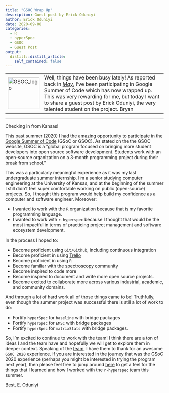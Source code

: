 ```yaml
---
title: "GSOC Wrap Up"
description: Guest post by Erick Oduniyi
author: Erick Oduniyi
date: 2020-09-08
categories:
  - R
  - hyperSpec
  - GSOC
  - Guest Post
output:
  distill::distill_article:
    self_contained: false
---
```


<table>
<tr>
<td>
<img src="../images/og-image.png" alt="GSOC_logo" style="width:100px;"/>
</td>
<td>
Well, things have been busy lately!  As reported back in [_May_](https://chemospec.org/2020/05/07/p14/), I've been participating in Google Summer of Code which has now wrapped up.  This was very rewarding for me, but today I want to share a guest post by Erick Oduniyi, the very talented student on the project.  Bryan
</td>
</tr>
</table>

---
Checking in from Kansas!

This past summer (2020) I had the amazing opportunity to participate in the [Google Summer of Code](https://summerofcode.withgoogle.com/) (GSoC or GSOC). As stated on the the GSOC website, GSOC is a “global program focused on bringing more student developers into open source software development. Students work with an open-source organization on a 3-month programming project during their break from school.”

This was a particularly meaningful experience as it was my last undergraduate summer internship. I’m a senior studying computer engineering at the University of Kansas, and at the beginning of the summer I still didn't feel super comfortable working on public (open-source) projects. So, I thought this program would help build my confidence as a computer and software engineer. Moreover:

* I wanted to work with the `R` organization because that is my favorite programming language.
* I wanted to work with `r-hyperspec` because I thought that would be the most impactful in terms of practicing project management and software ecosystem development.

In the process I hoped to:

* Become proficient using `Git/Github`, including continuous integration
* Become proficient in using [Trello](https://trello.com/)
* Become proficient in using `R`
* Become familiar with the spectroscopy community
* Become inspired to code more
* Become inspired to document and write more open source projects.
* Become excited to collaborate more across various industrial, academic, and community domains.

And through a lot of hard work all of those things came to be! Truthfully, even though the summer project was successful there is still a lot of work to do:

* Fortify `hyperSpec` for `baseline` with bridge packages
* Fortify `hyperSpec` for `EMSC` with bridge packages
* Fortify `hyperSpec` for `matrixStats` with bridge packages.

So, I'm excited to continue to work with the team! I think there are a ton of ideas I and the team have and hopefully we will get to explore them in deeper context. Speaking of the [team](https://github.com/orgs/r-hyperspec/teams/r-hyperspec/members), I have them to thank for an awesome `GSOC 2020` experience. If you are interested in the journey that was the GSoC 2020 experience (perhaps you might be interested in trying the program next year), then please feel free to jump around [here](https://eoduniyi.github.io/hyperSpec.gsoc2020/) to get a feel for the things that I learned and how I worked with the `r-hyperspec` team this summer.

Best, E. Oduniyi
